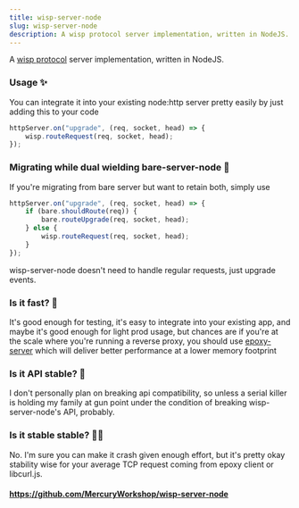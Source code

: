 ```yaml
---
title: wisp-server-node
slug: wisp-server-node
description: A wisp protocol server implementation, written in NodeJS.
---
```


A [wisp protocol](https://github.com/MercuryWorkshop/wisp-protocol) server implementation, written in NodeJS.

### Usage ✨

You can integrate it into your existing node:http server pretty easily by just adding this to your code

```js
httpServer.on("upgrade", (req, socket, head) => {
    wisp.routeRequest(req, socket, head);
});
```

### Migrating while dual wielding bare-server-node 🤺

If you're migrating from bare server but want to retain both, simply use

```js
httpServer.on("upgrade", (req, socket, head) => {
    if (bare.shouldRoute(req)) {
        bare.routeUpgrade(req, socket, head);
    } else {
        wisp.routeRequest(req, socket, head);
    }
});
```

wisp-server-node doesn't need to handle regular requests, just upgrade events.

### Is it fast? 🚀

It's good enough for testing, it's easy to integrate into your existing app, and maybe it's good enough for light prod usage, but chances are if you're at the scale where you're running a reverse proxy, you should use [epoxy-server](https://github.com/MercuryWorkshop/epoxy-tls) which will deliver better performance at a lower memory footprint

### Is it API stable? 🐎

I don't personally plan on breaking api compatibility, so unless a serial killer is holding my family at gun point under the condition of breaking wisp-server-node's API, probably.

### Is it stable stable? 🐎🐎

No. I'm sure you can make it crash given enough effort, but it's pretty okay stability wise for your average TCP request coming from epoxy client or libcurl.js.

#### https://github.com/MercuryWorkshop/wisp-server-node